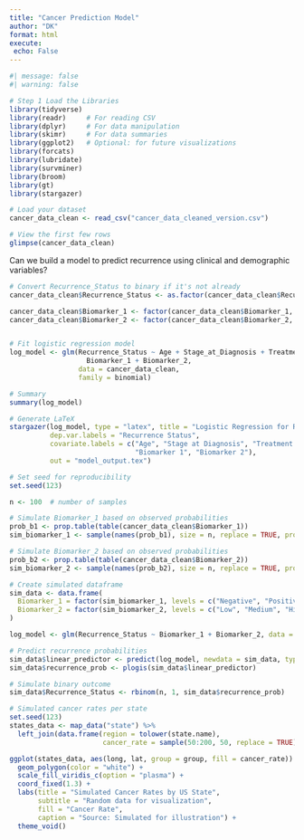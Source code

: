 ```yaml
---
title: "Cancer Prediction Model"
author: "DK"
format: html
execute:
 echo: False
---
```


```r
#| message: false
#| warning: false

# Step 1 Load the Libraries
library(tidyverse)
library(readr)     # For reading CSV
library(dplyr)     # For data manipulation
library(skimr)     # For data summaries
library(ggplot2)   # Optional: for future visualizations
library(forcats)
library(lubridate)
library(survminer)
library(broom)
library(gt)
library(stargazer)
```

```r
# Load your dataset
cancer_data_clean <- read_csv("cancer_data_cleaned_version.csv")

# View the first few rows
glimpse(cancer_data_clean)
```

Can we build a model to predict recurrence using clinical and demographic variables?


```r
# Convert Recurrence_Status to binary if it's not already
cancer_data_clean$Recurrence_Status <- as.factor(cancer_data_clean$Recurrence_Status)

cancer_data_clean$Biomarker_1 <- factor(cancer_data_clean$Biomarker_1, levels = c("Negative", "Positive"))
cancer_data_clean$Biomarker_2 <- factor(cancer_data_clean$Biomarker_2, levels = c("Low", "Medium", "High"))


# Fit logistic regression model
log_model <- glm(Recurrence_Status ~ Age + Stage_at_Diagnosis + Treatment_Types + 
                   Biomarker_1 + Biomarker_2,
                 data = cancer_data_clean,
                 family = binomial)

# Summary
summary(log_model)
```


```r
# Generate LaTeX
stargazer(log_model, type = "latex", title = "Logistic Regression for Recurrence",
          dep.var.labels = "Recurrence Status",
          covariate.labels = c("Age", "Stage at Diagnosis", "Treatment Types", 
                               "Biomarker 1", "Biomarker 2"),
          out = "model_output.tex")
```


```r
# Set seed for reproducibility
set.seed(123)

n <- 100  # number of samples

# Simulate Biomarker_1 based on observed probabilities
prob_b1 <- prop.table(table(cancer_data_clean$Biomarker_1))
sim_biomarker_1 <- sample(names(prob_b1), size = n, replace = TRUE, prob = prob_b1)

# Simulate Biomarker_2 based on observed probabilities
prob_b2 <- prop.table(table(cancer_data_clean$Biomarker_2))
sim_biomarker_2 <- sample(names(prob_b2), size = n, replace = TRUE, prob = prob_b2)

# Create simulated dataframe
sim_data <- data.frame(
  Biomarker_1 = factor(sim_biomarker_1, levels = c("Negative", "Positive")),
  Biomarker_2 = factor(sim_biomarker_2, levels = c("Low", "Medium", "High"))
)

```


```r
log_model <- glm(Recurrence_Status ~ Biomarker_1 + Biomarker_2, data = cancer_data_clean, family = binomial)

```


```r
# Predict recurrence probabilities
sim_data$linear_predictor <- predict(log_model, newdata = sim_data, type = "link")
sim_data$recurrence_prob <- plogis(sim_data$linear_predictor)

# Simulate binary outcome
sim_data$Recurrence_Status <- rbinom(n, 1, sim_data$recurrence_prob)

```


```r
# Simulated cancer rates per state
set.seed(123)
states_data <- map_data("state") %>%
  left_join(data.frame(region = tolower(state.name),
                       cancer_rate = sample(50:200, 50, replace = TRUE)), by = "region")

ggplot(states_data, aes(long, lat, group = group, fill = cancer_rate)) +
  geom_polygon(color = "white") +
  scale_fill_viridis_c(option = "plasma") +
  coord_fixed(1.3) +
  labs(title = "Simulated Cancer Rates by US State",
       subtitle = "Random data for visualization",
       fill = "Cancer Rate",
       caption = "Source: Simulated for illustration") +
  theme_void()
```